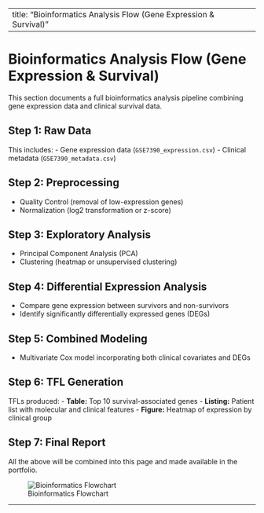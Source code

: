 
---
title: "Bioinformatics Analysis Flow (Gene Expression & Survival)"
---

# Bioinformatics Analysis Flow (Gene Expression & Survival)

This section documents a full bioinformatics analysis pipeline combining gene expression data and clinical survival data.

## Step 1: Raw Data

This includes:
- Gene expression data (`GSE7390_expression.csv`)
- Clinical metadata (`GSE7390_metadata.csv`)

## Step 2: Preprocessing

- Quality Control (removal of low-expression genes)
- Normalization (log2 transformation or z-score)

## Step 3: Exploratory Analysis

- Principal Component Analysis (PCA)
- Clustering (heatmap or unsupervised clustering)

## Step 4: Differential Expression Analysis

- Compare gene expression between survivors and non-survivors
- Identify significantly differentially expressed genes (DEGs)

## Step 5: Combined Modeling

- Multivariate Cox model incorporating both clinical covariates and DEGs

## Step 6: TFL Generation

TFLs produced:
- **Table:** Top 10 survival-associated genes
- **Listing:** Patient list with molecular and clinical features
- **Figure:** Heatmap of expression by clinical group

## Step 7: Final Report

All the above will be combined into this page and made available in the portfolio.

![Bioinformatics Flowchart](bioinformatics_flowchart.png)

---
